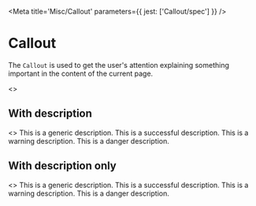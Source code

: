 

<Meta title='Misc/Callout' parameters={{ jest: ['Callout/spec'] }} />

# Callout

The <LinkTo kind='Misc|Callout' story='Default Story'>`Callout`</LinkTo> is used to get the user's attention explaining
something important in the content of the current page.

<Preview>
  <Story name='Default'>
    <>
      <Callout title='This is a generic message' />
      <Callout title='This is a successful message' type='success' />
      <Callout title='This is a warning message' type='warning' />
      <Callout title='This is a danger message' type='danger' />
    </>
  </Story>
</Preview>

<Props of={Callout} />

## With description

<Preview>
  <Story name='With Description'>
    <>
      <Callout title='This is a generic message'>
        This is a generic description.
      </Callout>
      <Callout title='This is a successful message' type='success'>
        This is a successful description.
      </Callout>
      <Callout title='This is a warning message' type='warning'>
        This is a warning description.
      </Callout>
      <Callout title='This is a danger message' type='danger'>
        This is a danger description.
      </Callout>
    </>
  </Story>
</Preview>

## With description only

<Preview>
  <Story name='With Description Only'>
    <>
      <Callout>
        This is a generic description.
      </Callout>
      <Callout type='success'>
        This is a successful description.
      </Callout>
      <Callout type='warning'>
        This is a warning description.
      </Callout>
      <Callout type='danger'>
        This is a danger description.
      </Callout>
    </>
  </Story>
</Preview>
